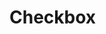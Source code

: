 
<Meta title="Components/Checkbox" component={Checkbox} />

# Checkbox

<ArgsTable of={Checkbox} />

<Canvas>
  <Story name="default">
    <div style={{ display: 'flex' }}>
      <Checkbox onChange={action('checkbox clicked')} />
    </div>
    <div style={{ marginTop: '12px', display: 'flex' }}>
      <Checkbox
        checkedColor={'coolGrey500'}
        onChange={action('checkbox clicked')}
        label={'Fill color set'}
      />
    </div>
  </Story>
</Canvas>

<Canvas>
  <Story name="checked">
    <div style={{ display: 'flex' }}>
      <Checkbox checked={true} onChange={action('checkbox clicked')} />
    </div>
    <div style={{ marginTop: '12px', display: 'flex' }}>
      <Checkbox
        checked={true}
        checkedColor={'coolGrey500'}
        onChange={action('checkbox clicked')}
        label={'Fill color set'}
      />
    </div>
  </Story>
</Canvas>

<Canvas>
  <Story name="indeterminate">
    <div style={{ display: 'flex' }}>
      <Checkbox indeterminate={true} onChange={action('checkbox clicked')} />
    </div>
    <div style={{ marginTop: '12px', display: 'flex' }}>
      <Checkbox
        indeterminate={true}
        checkedColor={'coolGrey500'}
        onChange={action('checkbox clicked')}
        label={'Fill color set'}
      />
    </div>
  </Story>
</Canvas>
